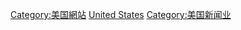 
[[Category:美国網站|Category:美国網站]]
[[Category:各国新闻网站|United States]]
[[Category:美国新闻业|Category:美国新闻业]]